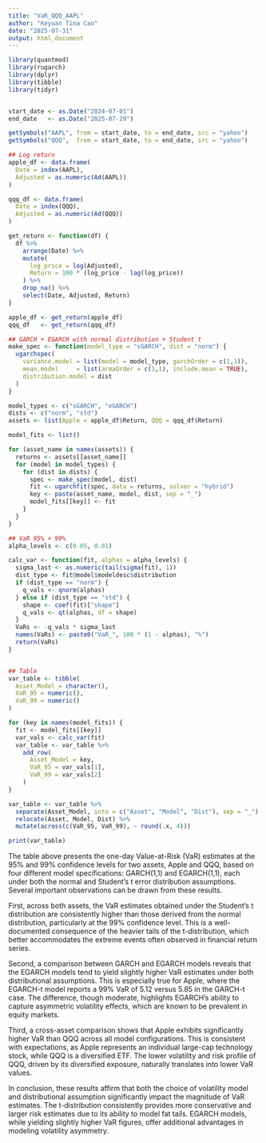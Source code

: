 ```yaml
---
title: "VaR_QQQ_AAPL"
author: "Keyuan Tina Cao"
date: "2025-07-31"
output: html_document
---
```


```r
library(quantmod)
library(rugarch)
library(dplyr)
library(tibble)
library(tidyr)


start_date <- as.Date("2024-07-01")
end_date   <- as.Date("2025-07-29")

getSymbols("AAPL", from = start_date, to = end_date, src = "yahoo")
getSymbols("QQQ",  from = start_date, to = end_date, src = "yahoo")

## Log return
apple_df <- data.frame(
  Date = index(AAPL),
  Adjusted = as.numeric(Ad(AAPL)) 
)

qqq_df <- data.frame(
  Date = index(QQQ),
  Adjusted = as.numeric(Ad(QQQ))
)

get_return <- function(df) {
  df %>%
    arrange(Date) %>%
    mutate(
      log_price = log(Adjusted),
      Return = 100 * (log_price - lag(log_price))
    ) %>%
    drop_na() %>%
    select(Date, Adjusted, Return)
}

apple_df <- get_return(apple_df)
qqq_df   <- get_return(qqq_df)

## GARCH + EGARCH with normal distribution + Student t 
make_spec <- function(model_type = "sGARCH", dist = "norm") {
  ugarchspec(
    variance.model = list(model = model_type, garchOrder = c(1,1)),
    mean.model     = list(armaOrder = c(1,1), include.mean = TRUE),
    distribution.model = dist
  )
}

model_types <- c("sGARCH", "eGARCH")  
dists <- c("norm", "std")            
assets <- list(Apple = apple_df$Return, QQQ = qqq_df$Return)

model_fits <- list()

for (asset_name in names(assets)) {
  returns <- assets[[asset_name]]
  for (model in model_types) {
    for (dist in dists) {
      spec <- make_spec(model, dist)
      fit <- ugarchfit(spec, data = returns, solver = "hybrid")
      key <- paste(asset_name, model, dist, sep = "_")
      model_fits[[key]] <- fit
    }
  }
}

## VaR 95% + 99%
alpha_levels <- c(0.05, 0.01)

calc_var <- function(fit, alphas = alpha_levels) {
  sigma_last <- as.numeric(tail(sigma(fit), 1))  
  dist_type <- fit@model$modeldesc$distribution
  if (dist_type == "norm") {
    q_vals <- qnorm(alphas)
  } else if (dist_type == "std") {
    shape <- coef(fit)["shape"]
    q_vals <- qt(alphas, df = shape)
  }
  VaRs <- -q_vals * sigma_last
  names(VaRs) <- paste0("VaR_", 100 * (1 - alphas), "%")
  return(VaRs)
}


## Table
var_table <- tibble(
  Asset_Model = character(),
  VaR_95 = numeric(),
  VaR_99 = numeric()
)

for (key in names(model_fits)) {
  fit <- model_fits[[key]]
  var_vals <- calc_var(fit)
  var_table <- var_table %>%
    add_row(
      Asset_Model = key,
      VaR_95 = var_vals[1],
      VaR_99 = var_vals[2]
    )
}

var_table <- var_table %>%
  separate(Asset_Model, into = c("Asset", "Model", "Dist"), sep = "_") %>%
  relocate(Asset, Model, Dist) %>%
  mutate(across(c(VaR_95, VaR_99), ~ round(.x, 4))) 

print(var_table)

```


The table above presents the one-day Value-at-Risk (VaR) estimates at the 95% and 99% confidence levels for two assets, Apple and QQQ, based on four different model specifications: GARCH(1,1) and EGARCH(1,1), each under both the normal and Student’s t error distribution assumptions. Several important observations can be drawn from these results.

First, across both assets, the VaR estimates obtained under the Student’s t distribution are consistently higher than those derived from the normal distribution, particularly at the 99% confidence level. This is a well-documented consequence of the heavier tails of the t-distribution, which better accommodates the extreme events often observed in financial return series. 

Second, a comparison between GARCH and EGARCH models reveals that the EGARCH models tend to yield slightly higher VaR estimates under both distributional assumptions. This is especially true for Apple, where the EGARCH-t model reports a 99% VaR of 5.12 versus 5.85 in the GARCH-t case. The difference, though moderate, highlights EGARCH’s ability to capture asymmetric volatility effects, which are known to be prevalent in equity markets. 

Third, a cross-asset comparison shows that Apple exhibits significantly higher VaR than QQQ across all model configurations. This is consistent with expectations, as Apple represents an individual large-cap technology stock, while QQQ is a diversified ETF. The lower volatility and risk profile of QQQ, driven by its diversified exposure, naturally translates into lower VaR values.

In conclusion, these results affirm that both the choice of volatility model and distributional assumption significantly impact the magnitude of VaR estimates. The t-distribution consistently provides more conservative and larger risk estimates due to its ability to model fat tails. EGARCH models, while yielding slightly higher VaR figures, offer additional advantages in modeling volatility asymmetry. 



